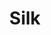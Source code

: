 ---
title: "Silk"
meta_title: "Silk craft"
description: "Craft de Silk"
rank: "c"
draft: false
name: "Silk"
recipe_img: "https://wiki.pokexgames.com/images/e/e0/Silk.PNG"
level: 40
craft_time: 300
result: 1
value_npc: 1
ingredients:
  - name: "Cloth"
    quantity: 4
    item_img: "https://wiki.pokexgames.com/images/5/51/Cloth.png"
    value_npc: 1
  - name: "Spider Leg"
    quantity: 1
    item_img: "https://wiki.pokexgames.com/images/6/6d/Spider_Leg.png"
    value_npc: 1
  - name: "Bug Venom"
    quantity: 1
    item_img: "https://wiki.pokexgames.com/images/5/56/Bug_Venom.png"
    value_npc: 1
  - name: "Big Bug Gosme"
    quantity: 1
    item_img: "https://wiki.pokexgames.com/images/a/a1/Big_Bug_Gosme.gif"
    value_npc: 1
---